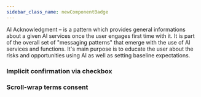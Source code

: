 ```yaml
---
sidebar_class_name: newComponentBadge
---
```



AI Acknowledgment – is a pattern which provides general informations about a given AI services once the user engages first time with it. It is part of the overall set of "messaging patterns" that emerge with the use of AI services and functions. It's main purpose is to educate the user about the risks and opportunities using AI as well as setting baseline expectations.

### Implicit confirmation via checkbox

<StandardAcknowledgement />

### Scroll-wrap terms consent

<ScrollToAccept />


